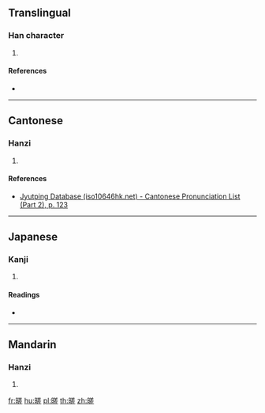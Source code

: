 {{character info/new}}
==Translingual==

===Han character===
{{Han char|rn=72|rad=日|as=10|sn=14|four=|canj=ATQM|ids=⿰日差}}

# {{defn|Han|sort=日10}}

====References====
* {{Han ref|kx=0498.340|dkj=14080|dj=0867.120|hdz=21531.010|uh=669B|ud=26267}}

----

==Cantonese==

===Hanzi===
{{yue-hanzi|jyut=[[so2]]|y=so2}}

# {{defn|lang=yue|sort=日10}}

====References====
* [http://www.iso10646hk.net/jp/document/download.jsp Jyutping Database (iso10646hk.net) - Cantonese Pronunciation List (Part 2), p. 123]

----

==Japanese==

===Kanji===
{{ja-kanji|grade=|rs=日10}}

# {{defn|lang=ja|sort=日10}}

====Readings====
* {{ja-readings|on=[[さ]] (sa)|kun=[[あきらか]] (akiraka)}}

----

==Mandarin==

===Hanzi===
{{cmn-hanzi|pin=[[suǒ]] ([[suo3]])|wg=so<sup>3</sup>}}

# {{defn|lang=cmn|sort=日10}}

[[fr:暛]]
[[hu:暛]]
[[pl:暛]]
[[th:暛]]
[[zh:暛]]